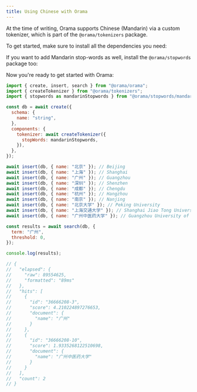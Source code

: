 ```yaml
---
title: Using Chinese with Orama
---
```


At the time of writing, Orama supports Chinese (Mandarin) via a custom tokenizer, which is part of the `@orama/tokenizers` package.

To get started, make sure to install all the dependencies you need:

<Install pkg="@orama/orama @orama/tokenizers" />

If you want to add Mandarin stop-words as well, install the `@orama/stopwords` package too:

<Install pkg="@orama/stopwords" />

Now you're ready to get started with Orama:

```js
import { create, insert, search } from "@orama/orama";
import { createTokenizer } from "@orama/tokenizers";
import { stopwords as mandarinStopwords } from "@orama/stopwords/mandarin";

const db = await create({
  schema: {
    name: "string",
  },
  components: {
    tokenizer: await createTokenizer({
      stopWords: mandarinStopwords,
    }),
  },
});

await insert(db, { name: "北京" }); // Beijing
await insert(db, { name: "上海" }); // Shanghai
await insert(db, { name: "广州" }); // Guangzhou
await insert(db, { name: "深圳" }); // Shenzhen
await insert(db, { name: "成都" }); // Chengdu
await insert(db, { name: "杭州" }); // Hangzhou
await insert(db, { name: "南京" }); // Nanjing
await insert(db, { name: "北京大学" }); // Peking University
await insert(db, { name: "上海交通大学" }); // Shanghai Jiao Tong University
await insert(db, { name: "广州中医药大学" }); // Guangzhou University of Chinese Medicine

const results = await search(db, {
  term: "广州",
  threshold: 0,
});

console.log(results);

// {
//   "elapsed": {
//     "raw": 89554625,
//     "formatted": "89ms"
//   },
//   "hits": [
//     {
//       "id": "36666208-3",
//       "score": 4.210224897276653,
//       "document": {
//         "name": "广州"
//       }
//     },
//     {
//       "id": "36666208-10",
//       "score": 1.9335268122510698,
//       "document": {
//         "name": "广州中医药大学"
//       }
//     }
//   ],
//   "count": 2
// }
```
